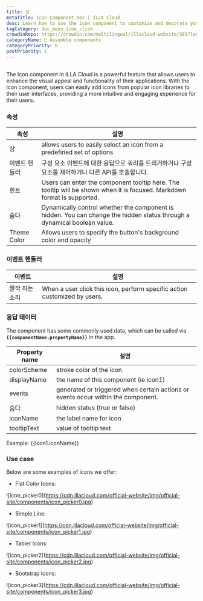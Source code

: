 ```yaml
---
title: 상
metaTitle: Icon Component Doc | ILLA Cloud
desc: Learn how to use the icon component to customize and decorate your app in ILLA Cloud.
tagCategory: doc_menu_icon_click
crowdinRepo: https://crowdin.com/multilingual/illacloud-website/383?languages=en&filter=basic&value=0
categoryName: 🧬 Assemble components
categoryPriority: 6
postPriority: 1
---
```


## <h2 hidden>What is Icon?</h2>

The Icon component in ILLA Cloud is a powerful feature that allows users to enhance the visual appeal and functionality of their applications. With the Icon component, users can easily add icons from popular icon libraries to their user interfaces, providing a more intuitive and engaging experience for their users.

### 속성

| 속성            | 설명                                                                                                                       |
| ------------- | ------------------------------------------------------------------------------------------------------------------------ |
| 상             | allows users to easily select an icon from a predefined set of options                                                   |
| 이벤트 핸들러       | 구성 요소 이벤트에 대한 응답으로 쿼리를 트리거하거나 구성 요소를 제어하거나 다른 API를 호출합니다.                                                                |
| 힌트            | Users can enter the component tooltip here. The tooltip will be shown when it is focused. Markdown format is supported.  |
| 숨다            | Dynamically control whether the component is hidden. You can change the hidden status through a dynamical boolean value. |
| Theme Color   | Allows users to specify the button's background color and opacity                                                        |

### 이벤트 핸들러

| 이벤트      | 설명                                                                        |
| -------- | ------------------------------------------------------------------------- |
| 딸깍 하는 소리 | When a user click this icon, perform specific action customized by users. |

### 응답 데이터

The component has some commonly used data, which can be called via **`{{componentName.propertyName}}`** in the app.

| Property name | 설명                                                                                |
| ------------- | --------------------------------------------------------------------------------- |
| colorScheme   | stroke color of the icon                                                          |
| displayName   | the name of this component (ie icon1)                                             |
| events        | generated or triggered when certain actions or events occur within the component. |
| 숨다            | hidden status (true or false)                                                     |
| iconName      | the label name for icon                                                           |
| tooltipText   | value of tooltip text                                                             |

Example: {{icon1.iconName}}

### Use case

Below are some examples of icons we offer:

-   Flat Color Icons:

![icon_picker0]\(https://cdn.illacloud.com/official-website/img/official-site/components/icon_picker0.jpg)

-   Simple Line:

![icon_picker1]\(https://cdn.illacloud.com/official-website/img/official-site/components/icon_picker1.jpg)

-   Tabler Icons:

![icon_picker2]\(https://cdn.illacloud.com/official-website/img/official-site/components/icon_picker2.jpg)

-   Bootstrap Icons:

![icon_picker3]\(https://cdn.illacloud.com/official-website/img/official-site/components/icon_picker3.jpg)
